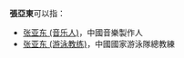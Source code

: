 '''張亞東'''可以指：
*[[张亚东_(音乐人)|张亚东 (音乐人)]]，中國音樂製作人
*[[张亚东_(游泳教练)|张亚东 (游泳教练)]]，中國國家游泳隊總教練
{{disambig|Y|Cat=三字張姓人名消歧義}}